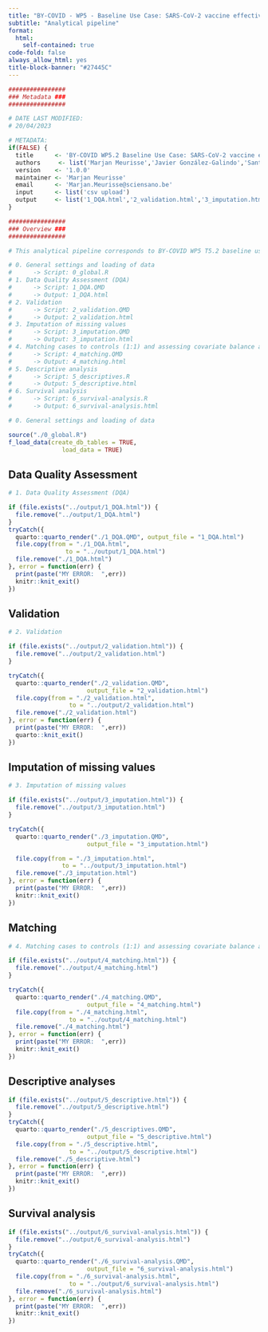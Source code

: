 ```yaml
---
title: "BY-COVID - WP5 - Baseline Use Case: SARS-CoV-2 vaccine effectiveness assessment"
subtitle: "Analytical pipeline"
format: 
  html:
    self-contained: true
code-fold: false
always_allow_html: yes
title-block-banner: "#27445C"
---
```


```r

################
### Metadata ###
################

# DATE LAST MODIFIED:
# 20/04/2023

# METADATA: 
if(FALSE) {
  title      <- 'BY-COVID WP5.2 Baseline Use Case: SARS-CoV-2 vaccine effectiveness - analytical pipeline'
  authors     <- list('Marjan Meurisse','Javier González-Galindo','Santiago Royo-Sierra','Francisco Estupiñán-Romero','Nina Van Goethem','Enrique Bernal-Delgado')
  version    <- '1.0.0'
  maintainer <- 'Marjan Meurisse'
  email      <- 'Marjan.Meurisse@sciensano.be'
  input      <- list('csv upload')
  output     <- list('1_DQA.html','2_validation.html','3_imputation.html','4_matching.html','5_descriptive.html','6_survival-analysis.html')
}

################
### Overview ###
################

# This analytical pipeline corresponds to BY-COVID WP5 T5.2 baseline use case on “SARS-CoV-2 Vaccine(s) effectiveness in preventing SARS-CoV-2 infection”

# 0. General settings and loading of data
#      -> Script: 0_global.R
# 1. Data Quality Assessment (DQA)
#      -> Script: 1_DQA.QMD
#      -> Output: 1_DQA.html
# 2. Validation
#      -> Script: 2_validation.QMD
#      -> Output: 2_validation.html
# 3. Imputation of missing values
#      -> Script: 3_imputation.QMD
#      -> Output: 3_imputation.html
# 4. Matching cases to controls (1:1) and assessing covariate balance after matching
#      -> Script: 4_matching.QMD
#      -> Output: 4_matching.html
# 5. Descriptive analysis
#      -> Script: 5_descriptives.R
#      -> Output: 5_descriptive.html
# 6. Survival analysis
#      -> Script: 6_survival-analysis.R
#      -> Output: 6_survival-analysis.html

```

```r

# 0. General settings and loading of data

source("./0_global.R")
f_load_data(create_db_tables = TRUE,
               load_data = TRUE)

```

## Data Quality Assessment

```r

# 1. Data Quality Assessment (DQA)

if (file.exists("../output/1_DQA.html")) {
  file.remove("../output/1_DQA.html")
}
tryCatch({
  quarto::quarto_render("./1_DQA.QMD", output_file = "1_DQA.html")
  file.copy(from = "./1_DQA.html",
                to = "../output/1_DQA.html")
  file.remove("./1_DQA.html")
}, error = function(err) {
  print(paste("MY ERROR:  ",err))
  knitr::knit_exit()
})

```

## Validation

```r

# 2. Validation

if (file.exists("../output/2_validation.html")) {
  file.remove("../output/2_validation.html")
}

tryCatch({
  quarto::quarto_render("./2_validation.QMD",
                      output_file = "2_validation.html")
  file.copy(from = "./2_validation.html",
                 to = "../output/2_validation.html")
  file.remove("./2_validation.html")
}, error = function(err) {
  print(paste("MY ERROR:  ",err))
  quarto::knit_exit()
})

```

## Imputation of missing values

```r

# 3. Imputation of missing values

if (file.exists("../output/3_imputation.html")) {
  file.remove("../output/3_imputation.html")
}

tryCatch({
  quarto::quarto_render("./3_imputation.QMD",
                      output_file = "3_imputation.html")

  file.copy(from = "./3_imputation.html",
               to = "../output/3_imputation.html")
  file.remove("./3_imputation.html")
}, error = function(err) {
  print(paste("MY ERROR:  ",err))
  knitr::knit_exit()
})

```

## Matching


```r

# 4. Matching cases to controls (1:1) and assessing covariate balance after matching

if (file.exists("../output/4_matching.html")) {
  file.remove("../output/4_matching.html")
}

tryCatch({
  quarto::quarto_render("./4_matching.QMD",
                      output_file = "4_matching.html")
  file.copy(from = "./4_matching.html",
                 to = "../output/4_matching.html")
  file.remove("./4_matching.html")
}, error = function(err) {
  print(paste("MY ERROR:  ",err))
  knitr::knit_exit()
})

```

## Descriptive analyses

```r

if (file.exists("../output/5_descriptive.html")) {
  file.remove("../output/5_descriptive.html")
}
tryCatch({
  quarto::quarto_render("./5_descriptives.QMD",
                      output_file = "5_descriptive.html")
  file.copy(from = "./5_descriptive.html",
                 to = "../output/5_descriptive.html")
  file.remove("./5_descriptive.html")
}, error = function(err) {
  print(paste("MY ERROR:  ",err))
  knitr::knit_exit()
})

```

## Survival analysis

```r

if (file.exists("../output/6_survival-analysis.html")) {
  file.remove("../output/6_survival-analysis.html")
}
tryCatch({
  quarto::quarto_render("./6_survival-analysis.QMD",
                      output_file = "6_survival-analysis.html")
  file.copy(from = "./6_survival-analysis.html",
                 to = "../output/6_survival-analysis.html")
  file.remove("./6_survival-analysis.html")
}, error = function(err) {
  print(paste("MY ERROR:  ",err))
  knitr::knit_exit()
})

```
